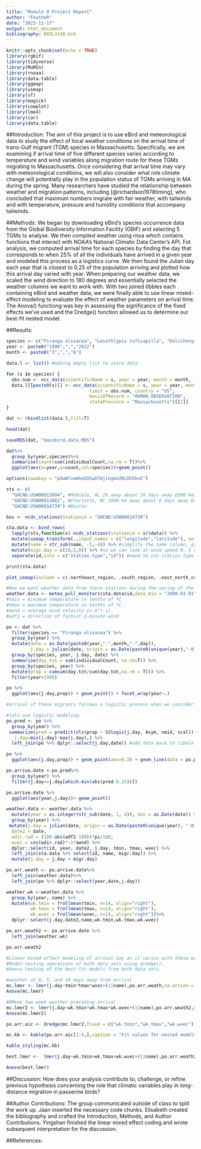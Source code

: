 ```yaml
---
title: "Module 8 Project Report"
author: "FeatheR"
date: "2023-11-17"
output: html_document
bibliography: BIOL3140.bib
---
```


```r
knitr::opts_chunk$set(echo = TRUE)
library(rgbif)
library(tidyverse)
library(MuMIn)
library(rnoaa)
library(data.table)
library(ggmap)
library(usmap)
library(sf)
library(magick)
library(cowplot)
library(lme4)
library(car)
library(data.table)
```

##Introduction:
The aim of this project is to use eBird and meteorological data to study the effect of local weather conditions on the arrival time of trans-Gulf migrant (TGM) species in Massachusetts. Specifically, we are examining if arrival time of five different species varies according to temperature and wind variables along migration route for these TGMs migrating to Massachusetts. Once considering that arrival time may vary with meteorological conditions, we will also consider what role climate change will potentially play in the population status of TGMs arriving in MA during the spring. Many researchers have studied the relationship between weather and migration patterns, including [@richardson1978timing], who concluded that maximum numbers migrate with fair weather, with tailwinds and with temperature, pressure and humidity conditions that accompany tailwinds. 

##Methods:
We began by downloading eBird’s species occurrence data from the Global Biodiversity Information Facility (GBIF) and selecting 5 TGMs to analyse. We then compiled weather using rnoa which contains functions that interact with NOAA’s National Climatic Data Center’s API. Fot analysis, we computed arrival time for each species by finding the day that corresponds to when 25% of all the individuals have arrived in a given year and modeled this process as a logistics curve. We then found the Julian day each year that is closest to 0.25 of the population arriving and plotted how this arrival day varied with year. When preparing our weather data, we scaled the wind direction to 180 degrees and essentially selected the weather columns we want to work with. With two joined tibbles each containing eBird and weather data, we were finally able to use linear mixed-effect modeling to evaluate the effect of weather parameters on arrival time. The Anova() functiong was key in assessing the significance of the fixed effects we’ve used and the Dredge() function allowed us to determine our best-fit nested model.

##Results:

```r
species <- c("Piranga olivacea", "Leiothlypis ruficapilla", "Dolichonyx oryzivorus", "Megaceryle alcyon","Chordeiles minor")
year <- paste0("1990",",","2022")
month <- paste0("3",",","6")

data.l <- list() #making empty list to store data

for (s in species) {
  obs.num <- occ_data(scientificName = s, year = year, month = month, limit = 0, country = "US", basisOfRecord = "HUMAN_OBSERVATION", stateProvince = "Massachusetts")$meta$count
  data.l[[paste0(s)]] <- occ_data(scientificName = s, year = year, month = month,
                               limit = obs.num, country = "US",
                               basisOfRecord = "HUMAN_OBSERVATION",
                               stateProvince = "Massachusetts")[[2]]
}

dat <- rbindlist(data.l,fill=T)

head(dat)

saveRDS(dat, "massbird.data.RDS")

dat%>%
  group_by(year,species)%>%
  summarise(count=sum(individualCount,na.rm = T))%>%
  ggplot(aes(x=year,y=count,col=species))+geom_point()
```

``` r
options(noaakey = "pXwWlsmmheEQSwUlHjihgmoZKLOCKhvE")

sts <- c(
  "GHCND:USW00013894", #Mobible, AL 2k away about 10 days away @200 km/day
  "GHCND:USW00013881", #Charlotte, NC 1000 km away about 6 days away @200 km/day
  "GHCND:USW00014739") #Boston

bos <- ncdc_stations(stationid = "GHCND:USW00014739")

sta.data <- bind_rows(
  lapply(sts,function(x) ncdc_stations(stationid = x)$data)) %>%
  mutate(usmap_transform(.,input_names = c("longitude","latitude"), output_names = c("longitude.1", "latitude.1"))) %>% #join transformation of lat/long for projection with usmap
  mutate(name = str_sub(name, -5,-4)) %>% #simplify the name column, grab just the state
  mutate(migr.day = c(10,5,0)) %>% #so we can look at wind speed 0, 5 or 10 days before arrive in boston
  separate(id,into = c("station.type","id")) #need to cut station type out from station id number

print(sta.data)

plot_usmap(include = c(.northeast_region, .south_region, .east_north_central)) + geom_point(data = sta.data, aes(x = longitude.1, y = latitude.1, col = name), size = 5) + geom_label(data = sta.data, aes(x = longitude.1, y=latitude.1, col = name, label = name), size = 5, nudge_x = 1e6*0.25) + theme(legend.position = "none")

#Now we want weather data from these stations during the spring of the years we have good data for (pretty much 2000 on)
weather.data <- meteo_pull_monitors(sta.data$id,date_min = "2000-01-01")
#tmin = minimum temperature in tenths of ºC
#tmax = maximum temperature in tenths of ºC
#awnd = average wind velocity in m^(-s)
#wdf2 = direction of fastest 2-minute wind
```

```r
po <- dat %>%
  filter(species == "Piranga olivacea") %>%
  group_by(year) %>%
  mutate(date = as.Date(paste0(year,"-",month,"-",day)),
         j.day = julian(date, origin = as.Date(paste0(unique(year),"-01-01")))) %>%
  group_by(species, year, j.day, date) %>%
  summarise(day.tot = sum(individualCount, na.rm=T)) %>%
  group_by(species, year) %>%
  mutate(prop = cumsum(day.tot/sum(day.tot,na.rm = T))) %>%
  filter(year>1999)

po %>%
  ggplot(aes(j.day,prop)) + geom_point() + facet_wrap(year~.)

#arrival of these migrants follows a logistic process when we consider the proportion of the population that has arrived!

#lets use logistic modeling:
po.pred <- po %>%
  group_by(year) %>%
 summarize(pred = predict(nls(prop ~ SSlogis(j.day, Asym, xmid, scal)), newdata = data.frame(j.day = min(j.day):max(j.day))), #predict the logistic curve for each species
   j.day=min(j.day):max(j.day),) %>%
  left_join(po %>% dplyr::select(j.day,date)) #add date back to tibble

po %>%
  ggplot(aes(j.day,prop)) + geom_point(aes=0.3) + geom_line(data = po.pred, aes(x = j.day, y = pred), col="blue", size=2) + facet_wrap(year~.)

po.arrive.date <-po.pred%>%
  group_by(year) %>%
  filter(j.day==j.day[which.min(abs(pred-0.25))])

po.arrive.date %>%
  ggplot(aes(year,j.day))+ geom_point()
```

```r
weather.data <- weather.data %>%
  mutate(year = as.integer(str_sub(date, 1, 4)), dat = as.Date(date)) %>%
  group_by(year) %>%
 mutate(j.day = julian(date, origin = as.Date(paste0(unique(year), "-01-01"))), 
  date2 = date,
  wdir.rad = (180-abs(wdf2-180))*pi/180,
  wvec = cos(wdir.rad)*-1*awnd) %>% 
  dplyr::select(id, year, date2, j.day, tmin, tmax, wvec) %>% 
  left_join(sta.data %>% select(id, name, migr.day)) %>% 
  mutate(j.day = j.day + migr.day)

po.arr.weath <- po.arrive.date%>%
  left_join(weather.data)%>%
  left_join(po %>% dplyr::select(year,date,j.day))

weather.wk <-weather.data %>% 
  group_by(year, name) %>% 
  mutate(wk.tmin = frollmean(tmin, n=14, align="right"),
         wk.tmax = frollmean(tmax, n=14, align="right"),
         wk.wvec = frollmean(wvec, n=14, align="right"))%>%
  dplyr::select(j.day,date2,name,wk.tmin,wk.tmax,wk.wvec)

po.arr.weath2 <- po.arrive.date %>%
  left_join(weather.wk)

po.arr.weath2
```

```r

#Linear mixed-effect modeling of arrival day as it varies with these weather variables for both weather data sets (single-day and two-week average)
#Model-testing operations of both data sets using dredge().
#Anova testing of the best-fit models from both data sets.

#weather at 0, 5, and 10 days away from arrival
mc.lmer <- lmer(j.day~tmin*tmax*wvec+(1|name),po.arr.weath,na.action = "na.fail")
Anova(mc.lmer)

#0Mean two week weather preceding arrival
mc.lmer2 <- lmer(j.day~wk.tmin*wk.tmax*wk.wvec+(1|name),po.arr.weath2,na.action = "na.fail")
Anova(mc.lmer2)

po.arr.aic <- dredge(mc.lmer2,fixed = c("wk.tmin","wk.tmax","wk.wvec"),)

mc.kb <- kable(po.arr.aic[1:4,],caption = "Fit values for nested models of the most complicated lme model")

kable_styling(mc.kb)

best.lmer <-  lmer(j.day~wk.tmin+wk.tmax+wk.wvec+(1|name),po.arr.weath2,na.action = "na.fail")

Anova(best.lmer)
```

##Discussion:
How does your analysis contribute to, challenge, or refine previous hypothesis concerning the role that climatic variables play in long-distance migration in passerine birds?

##Author Contributions: 
The group communicated outside of class to split the work up. Jaan inserted the necessary code chunks. Elisabeth created the bibliography and crafted the Introduction, Methods, and Author Contributions. Yingshan finished the linear mixed effect coding and wrote subsequent interpretation for the discussion.

##References:
